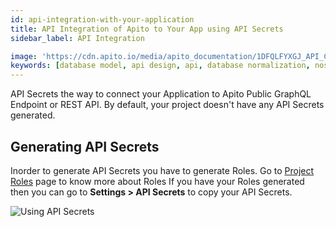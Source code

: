 ```yaml
---
id: api-integration-with-your-application
title: API Integration of Apito to Your App using API Secrets
sidebar_label: API Integration

image: 'https://cdn.apito.io/media/apito_documentation/1DFQLFYXGJ_API_Credential___API_Secrets.png'
keywords: [database model, api design, api, database normalization, nosql, nosql database design]
---
```

<head>
    <meta property="og:type" content="article" />
</head>

API Secrets the way to connect your Application to Apito Public GraphQL Endpoint or REST API. By default, your project doesn't have any API Secrets generated.

## Generating API Secrets

Inorder to generate API Secrets you have to generate Roles. Go to [Project Roles](adding-rbac-role-based-permissions-support-to-your-api) page to know more about Roles If you have your Roles generated then you can go to **Settings > API Secrets** to copy your API Secrets.

<img alt='Using API Secrets' width='auto' height='auto' src='https://cdn.apito.io/media/apito_documentation/1DFQLFYXGJ_API_Credential___API_Secrets.png' />



